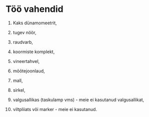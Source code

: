 # Töö vahendid

1.  Kaks dünamomeetrit,

2.  tugev nöör,

3.  raudvarb,

4.  koormiste komplekt,

5.  vineertahvel,

6.  mõõtejoonlaud,

7.  mall,

8.  sirkel,

9.  valgusallikas (taskulamp vms) - meie ei kasutanud valgusallikat,

10. viltpliiats või marker - meie ei kasutanud.

